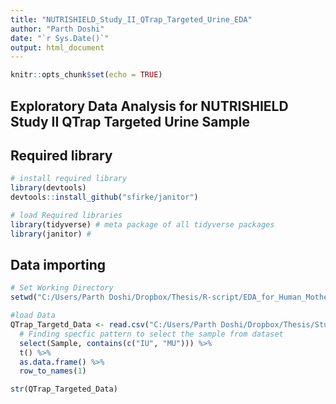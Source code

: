 ```yaml
---
title: "NUTRISHIELD_Study_II_QTrap_Targeted_Urine_EDA"
author: "Parth Doshi"
date: "`r Sys.Date()`"
output: html_document
---
```


```r
knitr::opts_chunk$set(echo = TRUE)
```

## Exploratory Data Analysis for NUTRISHIELD Study II QTrap Targeted Urine Sample

## Required library

```r
# install required library
library(devtools)
devtools::install_github("sfirke/janitor")

# load Required libraries
library(tidyverse) # meta package of all tidyverse packages
library(janitor) # 
```

## Data importing

```r
# Set Working Directory
setwd("C:/Users/Parth Doshi/Dropbox/Thesis/R-script/EDA_for_Human_Mother_Milk")

#load Data
QTrap_Targetd_Data <- read.csv("C:/Users/Parth Doshi/Dropbox/Thesis/Study2-Data/NUTRISHIELD_Study_II_QTrap_Targeted_Urine.csv",sep = ";", skip = 3) %>%
  # Finding specfic pattern to select the sample from dataset
  select(Sample, contains(c("IU", "MU"))) %>%
  t() %>%
  as.data.frame() %>%
  row_to_names(1)
```

```r
str(QTrap_Targeted_Data)
```